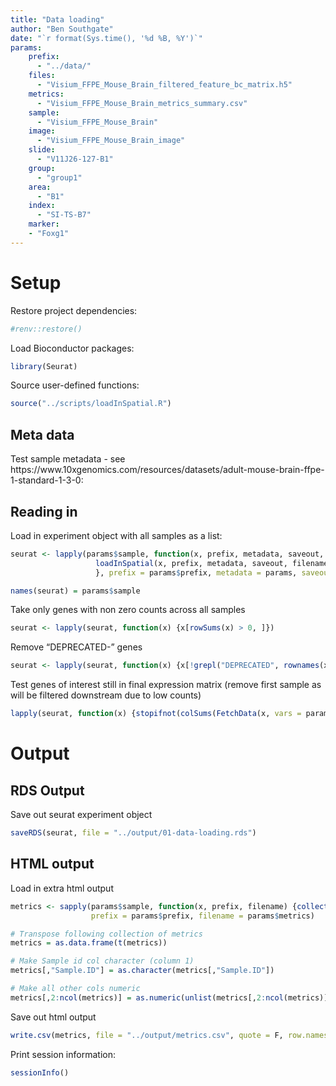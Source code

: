 ```yaml
---
title: "Data loading"
author: "Ben Southgate"
date: "`r format(Sys.time(), '%d %B, %Y')`"
params:
    prefix:
      - "../data/"
    files:
      - "Visium_FFPE_Mouse_Brain_filtered_feature_bc_matrix.h5"
    metrics:
      - "Visium_FFPE_Mouse_Brain_metrics_summary.csv"
    sample:
      - "Visium_FFPE_Mouse_Brain"
    image:
      - "Visium_FFPE_Mouse_Brain_image"
    slide:
      - "V11J26-127-B1"
    group:
      - "group1"
    area:
      - "B1"
    index:
      - "SI-TS-B7"
    marker:
    - "Foxg1"
---
```

  
# Setup

Restore project dependencies:

```r
#renv::restore()
```

Load Bioconductor packages:
  
```r
library(Seurat)
```

Source user-defined functions:

```r
source("../scripts/loadInSpatial.R")
```

## Meta data

Test sample metadata - see https://www.10xgenomics.com/resources/datasets/adult-mouse-brain-ffpe-1-standard-1-3-0:

## Reading in 

Load in experiment object with all samples as a list:
  
```r
seurat <- lapply(params$sample, function(x, prefix, metadata, saveout, filename) {
                   loadInSpatial(x, prefix, metadata, saveout, filename)
                   }, prefix = params$prefix, metadata = params, saveout = F, filename = params$files)

names(seurat) = params$sample
```

Take only genes with non zero counts across all samples

```r
seurat <- lapply(seurat, function(x) {x[rowSums(x) > 0, ]})
```

Remove "DEPRECATED-" genes

```r
seurat <- lapply(seurat, function(x) {x[!grepl("DEPRECATED", rownames(x)), ]})
```

Test genes of interest still in final expression matrix (remove first sample as will be filtered downstream due to low counts)

```r
lapply(seurat, function(x) {stopifnot(colSums(FetchData(x, vars = params$marker)) > 0)})
```

# Output

## RDS Output

Save out seurat experiment object

```r
saveRDS(seurat, file = "../output/01-data-loading.rds")
```

## HTML output

Load in extra html output
  
```r
metrics <- sapply(params$sample, function(x, prefix, filename) {collectMetrics(x, prefix, filename)}, 
                  prefix = params$prefix, filename = params$metrics)

# Transpose following collection of metrics
metrics = as.data.frame(t(metrics))

# Make Sample id col character (column 1)
metrics[,"Sample.ID"] = as.character(metrics[,"Sample.ID"])

# Make all other cols numeric
metrics[,2:ncol(metrics)] = as.numeric(unlist(metrics[,2:ncol(metrics)]))
```

Save out html output

```r
write.csv(metrics, file = "../output/metrics.csv", quote = F, row.names = F)
```


Print session information:
  
```r
sessionInfo()
```

